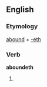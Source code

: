==English==

===Etymology===
[[abound]] + [[-eth]]

===Verb===
'''aboundeth'''

# {{archaic third-person singular of|abound}}